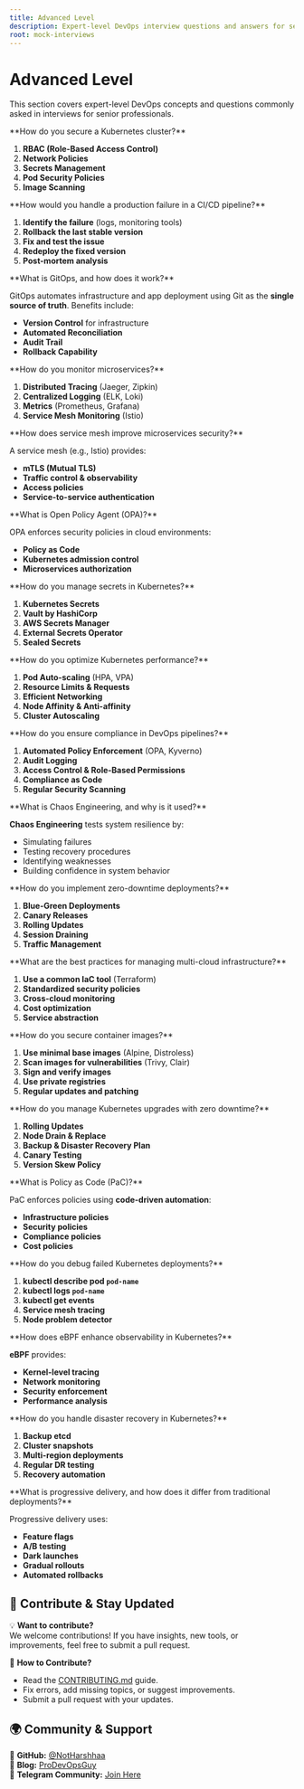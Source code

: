 ```yaml
---
title: Advanced Level
description: Expert-level DevOps interview questions and answers for senior professionals.
root: mock-interviews
---
```



# Advanced Level

This section covers expert-level DevOps concepts and questions commonly asked in interviews for senior professionals.

<Steps>
<Step>
**How do you secure a Kubernetes cluster?**  

1. **RBAC (Role-Based Access Control)**  
2. **Network Policies**  
3. **Secrets Management**  
4. **Pod Security Policies**
5. **Image Scanning**
</Step>

<Step>
**How would you handle a production failure in a CI/CD pipeline?**  

1. **Identify the failure** (logs, monitoring tools)  
2. **Rollback the last stable version**  
3. **Fix and test the issue**  
4. **Redeploy the fixed version**  
5. **Post-mortem analysis**  
</Step>

<Step>
**What is GitOps, and how does it work?**  

GitOps automates infrastructure and app deployment using Git as the **single source of truth**. Benefits include:

- **Version Control** for infrastructure
- **Automated Reconciliation**
- **Audit Trail**
- **Rollback Capability**
</Step>

<Step>
**How do you monitor microservices?**  

1. **Distributed Tracing** (Jaeger, Zipkin)  
2. **Centralized Logging** (ELK, Loki)  
3. **Metrics** (Prometheus, Grafana)  
4. **Service Mesh Monitoring** (Istio)
</Step>

<Step>
**How does service mesh improve microservices security?**  

A service mesh (e.g., Istio) provides:  

- **mTLS (Mutual TLS)**  
- **Traffic control & observability**  
- **Access policies**
- **Service-to-service authentication**
</Step>

<Step>
**What is Open Policy Agent (OPA)?**  

OPA enforces security policies in cloud environments:
- **Policy as Code**
- **Kubernetes admission control**
- **Microservices authorization**
</Step>

<Step>
**How do you manage secrets in Kubernetes?**  

1. **Kubernetes Secrets**  
2. **Vault by HashiCorp**  
3. **AWS Secrets Manager**  
4. **External Secrets Operator**
5. **Sealed Secrets**
</Step>

<Step>
**How do you optimize Kubernetes performance?**  

1. **Pod Auto-scaling** (HPA, VPA)  
2. **Resource Limits & Requests**  
3. **Efficient Networking**  
4. **Node Affinity & Anti-affinity**
5. **Cluster Autoscaling**
</Step>

<Step>
**How do you ensure compliance in DevOps pipelines?**  

1. **Automated Policy Enforcement** (OPA, Kyverno)  
2. **Audit Logging**  
3. **Access Control & Role-Based Permissions**  
4. **Compliance as Code**
5. **Regular Security Scanning**
</Step>

<Step>
**What is Chaos Engineering, and why is it used?**  

**Chaos Engineering** tests system resilience by:
- Simulating failures
- Testing recovery procedures
- Identifying weaknesses
- Building confidence in system behavior
</Step>

<Step>
**How do you implement zero-downtime deployments?**  

1. **Blue-Green Deployments**  
2. **Canary Releases**  
3. **Rolling Updates**  
4. **Session Draining**
5. **Traffic Management**
</Step>

<Step>
**What are the best practices for managing multi-cloud infrastructure?**  

1. **Use a common IaC tool** (Terraform)  
2. **Standardized security policies**  
3. **Cross-cloud monitoring**  
4. **Cost optimization**
5. **Service abstraction**
</Step>

<Step>
**How do you secure container images?**  

1. **Use minimal base images** (Alpine, Distroless)  
2. **Scan images for vulnerabilities** (Trivy, Clair)  
3. **Sign and verify images**
4. **Use private registries**
5. **Regular updates and patching**
</Step>

<Step>
**How do you manage Kubernetes upgrades with zero downtime?**  

1. **Rolling Updates**  
2. **Node Drain & Replace**  
3. **Backup & Disaster Recovery Plan**  
4. **Canary Testing**
5. **Version Skew Policy**
</Step>

<Step>
**What is Policy as Code (PaC)?**  

PaC enforces policies using **code-driven automation**:
- **Infrastructure policies**
- **Security policies**
- **Compliance policies**
- **Cost policies**
</Step>

<Step>
**How do you debug failed Kubernetes deployments?**  

1. **kubectl describe pod `pod-name`**  
2. **kubectl logs `pod-name`**  
3. **kubectl get events**  
4. **Service mesh tracing**
5. **Node problem detector**
</Step>

<Step>
**How does eBPF enhance observability in Kubernetes?**  

**eBPF** provides:
- **Kernel-level tracing**
- **Network monitoring**
- **Security enforcement**
- **Performance analysis**
</Step>

<Step>
**How do you handle disaster recovery in Kubernetes?**  

1. **Backup etcd**  
2. **Cluster snapshots**  
3. **Multi-region deployments**  
4. **Regular DR testing**
5. **Recovery automation**
</Step>

<Step>
**What is progressive delivery, and how does it differ from traditional deployments?**  

Progressive delivery uses:
- **Feature flags**
- **A/B testing**
- **Dark launches**
- **Gradual rollouts**
- **Automated rollbacks**
</Step>
</Steps>

## 📢 Contribute & Stay Updated

💡 **Want to contribute?**  
We welcome contributions! If you have insights, new tools, or improvements, feel free to submit a pull request.  

📌 **How to Contribute?**
- Read the [CONTRIBUTING.md](https://github.com/NotHarshhaa/DevOps-Interview-Questions/blob/master/CONTRIBUTING.md) guide.  
- Fix errors, add missing topics, or suggest improvements.  
- Submit a pull request with your updates.  

## 🌍 Community & Support  

🔗 **GitHub:** [@NotHarshhaa](https://github.com/NotHarshhaa)  
📝 **Blog:** [ProDevOpsGuy](https://blog.prodevopsguy.xyz)  
💬 **Telegram Community:** [Join Here](https://t.me/prodevopsguy) 